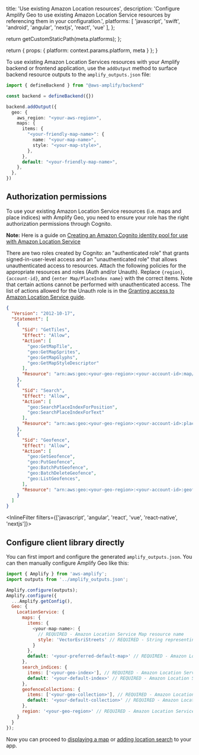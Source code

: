 
  title: 'Use existing Amazon Location resources',
  description: 'Configure Amplify Geo to use existing Amazon Location Service resources by referencing them in your configuration.',
  platforms: [
    'javascript',
    'swift',
    'android',
    'angular',
    'nextjs',
    'react',
    'vue'
  ],
};

  return getCustomStaticPath(meta.platforms);
};

  return {
    props: {
      platform: context.params.platform,
      meta
    }
  };
}

To use existing Amazon Location Services resources with your Amplify backend or frontend application, use the `addOutput` method to surface backend resource outputs to the `amplify_outputs.json` file:

```ts title="amplify/backend.ts"
import { defineBackend } from "@aws-amplify/backend"

const backend = defineBackend({})

backend.addOutput({
  geo: {
    aws_region: "<your-aws-region>",
    maps: {
      items: {
        "<your-friendly-map-name>": {
          name: "<your-map-name>",
          style: "<your-map-style>",
        },
      },
      default: "<your-friendly-map-name>",
    },
  },
})
```

## Authorization permissions

To use your existing Amazon Location Service resources (i.e. maps and place indices) with Amplify Geo, you need to ensure your role has the right authorization permissions through Cognito.

**Note:** Here is a guide on [Creating an Amazon Cognito identity pool for use with Amazon Location Service](https://docs.aws.amazon.com/location/latest/developerguide/authenticating-using-cognito.html)

There are two roles created by Cognito: an "authenticated role" that grants signed-in-user-level access and an "unauthenticated role" that allows unauthenticated access to resources. Attach the following policies for the appropriate resources and roles (Auth and/or Unauth). Replace `{region}`, `{account-id}`, and `{enter Map/PlaceIndex name}` with the correct items. Note that certain actions cannot be performed with unauthenticated access. The list of actions allowed for the Unauth role is in the [Granting access to Amazon Location Service guide](https://docs.aws.amazon.com/location/latest/developerguide/how-to-access.html).

```json
{
  "Version": "2012-10-17",
  "Statement": [
    {
      "Sid": "GetTiles",
      "Effect": "Allow",
      "Action": [
        "geo:GetMapTile",
        "geo:GetMapSprites",
        "geo:GetMapGlyphs",
        "geo:GetMapStyleDescriptor"
      ],
      "Resource": "arn:aws:geo:<your-geo-region>:<your-account-id>:map/<your-map-name>"
    },
    {
      "Sid": "Search",
      "Effect": "Allow",
      "Action": [
        "geo:SearchPlaceIndexForPosition",
        "geo:SearchPlaceIndexForText"
      ],
      "Resource": "arn:aws:geo:<your-geo-region>:<your-account-id>:place-index/<your-index-name>"
    },
    {
      "Sid": "Geofence",
      "Effect": "Allow",
      "Action": [
        "geo:GetGeofence",
        "geo:PutGeofence",
        "geo:BatchPutGeofence",
        "geo:BatchDeleteGeofence",
        "geo:ListGeofences",
      ],
      "Resource": "arn:aws:geo:<your-geo-region>:<your-account-id>:geofence-collection/<your-collection-name>"
    }
  ]
}
```

<InlineFilter filters={['javascript', 'angular', 'react', 'vue', 'react-native', 'nextjs']}>
## Configure client library directly

You can first import and configure the generated `amplify_outputs.json`. You can then manually configure Amplify Geo like this:

```js
import { Amplify } from 'aws-amplify';
import outputs from '../amplify_outputs.json';

Amplify.configure(outputs);
Amplify.configure({
  ...Amplify.getConfig(),
  Geo: {
    LocationService: {
      maps: {
        items: {
          <your-map-name>: {
            // REQUIRED - Amazon Location Service Map resource name
            style: 'VectorEsriStreets' // REQUIRED - String representing the style of map resource
          }
        },
        default: '<your-preferred-default-map>' // REQUIRED - Amazon Location Service Map resource name to set as default
      },
      search_indices: {
        items: ['<your-geo-index>'], // REQUIRED - Amazon Location Service Place Index name
        default: '<your-default-index>' // REQUIRED - Amazon Location Service Place Index name to set as default
      },
      geofenceCollections: {
        items: ['<your-geo-collection>'], // REQUIRED - Amazon Location Service Geofence Collection name
        default: '<your-default-collection>' // REQUIRED - Amazon Location Service Geofence Collection name to set as default
      },
      region: '<your-geo-region>' // REQUIRED - Amazon Location Service Region
    }
  }
});
```

Now you can proceed to [displaying a map](/[platform]/build-a-backend/add-aws-services/geo/maps/) or [adding location search](/[platform]/build-a-backend/add-aws-services/geo/location-search/) to your app.
</InlineFilter>
